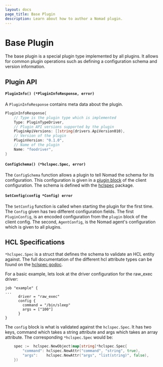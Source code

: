 ```yaml
---
layout: docs
page_title: Base Plugin
description: Learn about how to author a Nomad plugin.
---
```


# Base Plugin

The base plugin is a special plugin type implemented by all plugins. It allows
for common plugin operations such as defining a configuration schema and
version information.

## Plugin API

#### `PluginInfo() (*PluginInfoResponse, error)`

A `PluginInfoResponse` contains meta data about the plugin.

```go
PluginInfoResponse{
    // Type is the plugin type which is implemented
    Type: PluginTypeDriver,
    // Plugin API versions supported by the plugin
    PluginApiVersions: []string{drivers.ApiVersion010},
    // Version of the plugin
    PluginVersion: "0.1.0",
    // Name of the plugin
    Name: "foodriver",
}
```

#### `ConfigSchema() (*hclspec.Spec, error)`

The `ConfigSchema` function allows a plugin to tell Nomad the schema for its
configuration. This configuration is given in a [plugin block][pluginblock] of
the client configuration. The schema is defined with the [hclspec][hclspec]
package.

#### `SetConfig(config *Config) error`

The `SetConfig` function is called when starting the plugin for the first
time. The `Config` given has two different configuration fields. The first
`PluginConfig`, is an encoded configuration from the `plugin` block of the
client config. The second, `AgentConfig`, is the Nomad agent's configuration
which is given to all plugins.

## HCL Specifications

`*hclspec.Spec` is a struct that defines the schema to validate an HCL entity
against. The full documentation of the different hcl attribute types can be
found on the [hclspec godoc][hclspec].

For a basic example, lets look at the driver configuration for the raw_exec
driver:

```hcl
job "example" {
...
      driver = "raw_exec"
      config {
        command = "/bin/sleep"
        args = ["100"]
      }
}
```

The `config` block is what is validated against the `hclspec.Spec`. It has two
keys, command which takes a string attribute and args which takes an array
attribute. The corresponding `*hclspec.Spec` would be:

```go
    spec :=  hclspec.NewObject(map[string]*hclspec.Spec{
		"command": hclspec.NewAttr("command", "string", true),
		"args":    hclspec.NewAttr("args", "list(string)", false),
	})
```

[hclspec]: https://godoc.org/github.com/hashicorp/nomad/plugins/shared/hclspec
[pluginblock]: /nomad/docs/configuration/plugin
